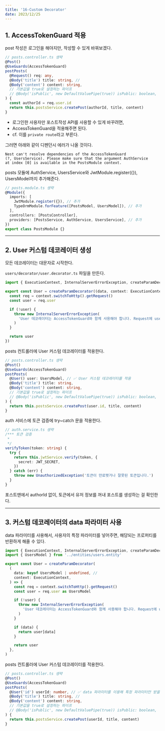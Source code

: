 ```yaml
---
title: '16-Custom Decorator'
date: 2023/12/25
---
```


## 1. AccessTokenGuard 적용

post 작성은 로그인을 해야지만, 작성할 수 있게 바꿔보겠다.

```ts posts.controller.ts
// posts.controller.ts 생략
@Post()
@UseGuards(AccessTokenGuard)
postPosts(
  @Request() req: any,
  @Body('title') title: string, //
  @Body('content') content: string,
  // 기본값을 true로 설정하는 파이프
  // @Body('isPublic', new DefaultValuePipe(true)) isPublic: boolean,
) {
  const authorId = req.user.id
  return this.postsService.createPost(authorId, title, content)
}
```

- 로그인한 사용자만 포스트작성 API를 사용할 수 있게 바꾸려면,
- AccessTokenGuard을 적용해주면 된다.
- cf. 이를 `private route`라고 부른다.

그러면 아래와 같이 디펜던시 에러가 나올 것이다.

```
Nest can't resolve dependencies of the AccessTokenGuard
(?, UsersService). Please make sure that the argument AuthService
at index [0] is available in the PostsModule context.
```

posts 모듈에 AuthService, UsersService와 JwtModule.register({}), UsersModel까지 추가해준다.

```ts posts.module.ts
// posts.module.ts 생략
@Module({
  imports: [
    JwtModule.register({}), // 추가
    TypeOrmModule.forFeature([PostsModel, UsersModel]), // 추가
  ],
  controllers: [PostsController],
  providers: [PostsService, AuthService, UsersService], // 추가
})
export class PostsModule {}
```

---

## 2. User 커스텀 데코레이터 생성

모든 데코레이터는 대문자로 시작한다.

`users/decorator/user.decorator.ts` 파일을 만든다.

```ts users/decorator/user.decorator.ts
import { ExecutionContext, InternalServerErrorException, createParamDecorator } from '@nestjs/common'

export const User = createParamDecorator((data, context: ExecutionContext) => {
  const req = context.switchToHttp().getRequest()
  const user = req.user

  if (!user) {
    throw new InternalServerErrorException(
      'User 데코레이터는 AccessTokenGuard와 함께 사용해야 합니다. Request에 user 프로퍼티가 존재하지 않습니다!',
    )
  }

  return user
})
```

posts 컨트롤러에 User 커스텀 데코레이터를 적용한다.

```ts posts.controller.ts
// posts.controller.ts 생략
@Post()
@UseGuards(AccessTokenGuard)
postPosts(
  @User() user: UsersModel, // ✅ User 커스텀 데코레이터를 적용
  @Body('title') title: string,
  @Body('content') content: string,
  // 기본값을 true로 설정하는 파이프
  // @Body('isPublic', new DefaultValuePipe(true)) isPublic: boolean,
) {
  return this.postsService.createPost(user.id, title, content)
}
```

auth 서비스에 토큰 검증에 try~catch 문을 적용한다.

```ts auth.service.ts
// auth.service.ts 생략
/*** 토큰 검증
 *
 */
verifyToken(token: string) {
  try {
    return this.jwtService.verify(token, {
      secret: JWT_SECRET,
    })
  } catch (err) {
    throw new UnauthorizedException('토큰이 만료됏거나 잘못된 토큰입니다.')
  }
}
```

포스트맨에서 authorId 없이, 토큰에서 유저 정보를 꺼내 포스트를 생성하는 걸 확인한다.

---

## 3. 커스텀 데코레이터의 data 파라미터 사용

data 파라미터를 사용해서, 사용자의 특정 파라미터를 넣어주면, 해댱되는 프로퍼티를 반환하게 해줄 수 있다.

```ts users/decorator/user.decorator.ts
import { ExecutionContext, InternalServerErrorException, createParamDecorator } from '@nestjs/common'
import { UsersModel } from '../entities/users.entity'

export const User = createParamDecorator(
  (
    data: keyof UsersModel | undefined, //
    context: ExecutionContext,
  ) => {
    const req = context.switchToHttp().getRequest()
    const user = req.user as UsersModel

    if (!user) {
      throw new InternalServerErrorException(
        'User 데코레이터는 AccessTokenGuard와 함께 사용해야 합니다. Request에 user 프로퍼티가 존재하지 않습니다!',
      )
    }

    if (data) {
      return user[data]
    }

    return user
  },
)
```

posts 컨트롤러에 User 커스텀 데코레이터를 적용한다.

```ts posts.controller.ts
// posts.controller.ts 생략
@Post()
@UseGuards(AccessTokenGuard)
postPosts(
  @User('id') userId: number, // ✅ data 파라미터를 이용해 특정 파라미터만 받을 수 있다.
  @Body('title') title: string, //
  @Body('content') content: string,
  // 기본값을 true로 설정하는 파이프
  // @Body('isPublic', new DefaultValuePipe(true)) isPublic: boolean,
) {
  return this.postsService.createPost(userId, title, content)
}
```
